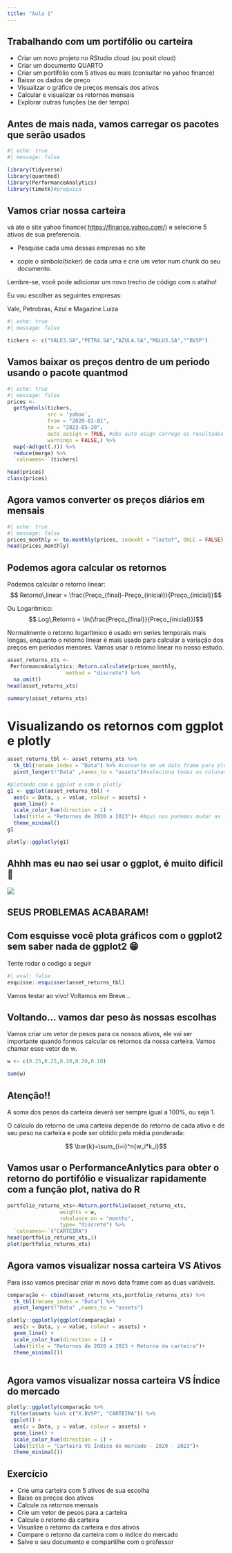 ```yaml
---
title: "Aula 1"
---
```


## Trabalhando com um portifólio ou carteira

-   Criar um novo projeto no RStudio cloud (ou posit cloud)
-   Criar um documento QUARTO
-   Criar um portifólio com 5 ativos ou mais (consultar no yahoo finance)
-   Baixar os dados de preço
-   Visualizar o gráfico de preços mensais dos ativos
-   Calcular e visualizar os retornos mensais
-   Explorar outras funções (se der tempo)

## Antes de mais nada, vamos carregar os pacotes que serão usados

```r
#| echo: true
#| message: false

library(tidyverse)
library(quantmod)
library(PerformanceAnalytics)
library(timetk)#preguiça

```

## Vamos criar nossa carteira

vá ate o site yahoo finance( <https://finance.yahoo.com/>) e selecione 5 ativos de sua preferencia.

-   Pesquise cada uma dessas empresas no site

-   copie o simbolo(ticker) de cada uma e crie um vetor num chunk do seu documento.

::: callout-tip
Lembre-se, você pode adicionar um novo trecho de código com o atalho!
:::

Eu vou escolher as seguintes empresas:

Vale, Petrobras, Azul e Magazine Luiza

```r
#| echo: true
#| message: false

tickers <- c("VALE3.SA","PETR4.SA","AZUL4.SA","MGLU3.SA","^BVSP")

```

## Vamos baixar os preços dentro de um periodo usando o pacote quantmod

```r
#| echo: true
#| message: false
prices <- 
  getSymbols(tickers, 
             src = 'yahoo', 
             from = "2020-01-01",
             to = "2023-05-30",
             auto.assign = TRUE, #obs auto asign carrega os resultados para o ambiente
             warnings = FALSE,) %>% 
  map(~Ad(get(.))) %>% 
  reduce(merge) %>%
  `colnames<-`(tickers)

head(prices)
class(prices)
```

## Agora vamos converter os preços diários em mensais

```r
#| echo: true
#| message: false
prices_monthly <- to.monthly(prices, indexAt = "lastof", OHLC = FALSE)
head(prices_monthly)
```

## Podemos agora calcular os retornos

Podemos calcular o retorno linear: $$ Retorno\,linear = \frac{Preço_{final}-Preço_{inicial}}{Preço_{inicial}}$$

Ou Logarítmico: $$ Log\,Retorno = \ln(\frac{Preço_{final}}{Preço_{inicial}})$$

Normalmente o retorno logarítmico é usado em series temporais mais longas, enquanto o retorno linear é mais usado para calcular a variação dos preços em períodos menores. Vamos usar o retorno linear no nosso estudo.

```r
asset_returns_xts <-
 PerformanceAnalytics::Return.calculate(prices_monthly, 
                   method = "discrete") %>% 
  na.omit()
head(asset_returns_xts)

summary(asset_returns_xts)
```

# Visualizando os retornos com ggplot e plotly

```r
asset_returns_tbl <- asset_returns_xts %>% 
  tk_tbl(rename_index = "Data") %>% #converte em um data frame para plotar com ggplot
  pivot_longer(!"Data" ,names_to = "assets")#seleciona todas as colunas menos data

#plotando com o ggplot e com o plotly
g1 <- ggplot(asset_returns_tbl) +
  aes(x = Data, y = value, colour = assets) +
  geom_line() +
  scale_color_hue(direction = 1) +
  labs(title = "Retornos de 2020 a 2023")+ #Aqui nos podemos mudar as legendas
  theme_minimal()
g1

plotly::ggplotly(g1)


```

## Ahhh mas eu nao sei usar o ggplot, é muito dificil 🥲

![](https://blog.99hunters.com/hs-fs/hubfs/seu-creysson.jpg?width=360&name=seu-creysson.jpg)

## SEUS PROBLEMAS ACABARAM!

## Com esquisse você plota gráficos com o ggplot2 sem saber nada de ggplot2 😁

Tente rodar o codigo a seguir

```r
#| eval: false
esquisse::esquisser(asset_returns_tbl)
```

Vamos testar ao vivo! Voltamos em Breve...

## Voltando... vamos dar peso às nossas escolhas

Vamos criar um vetor de pesos para os nossos ativos, ele vai ser importante quando formos calcular os retornos da nossa carteira. Vamos chamar esse vetor de w.

```r

w <- c(0.25,0.25,0.20,0.20,0.10)

sum(w)

```

::: callout-warning
## Atenção!!

A soma dos pesos da carteira deverá ser sempre igual a 100%, ou seja 1.
:::

O cálculo do retorno de uma carteira depende do retorno de cada ativo e de seu peso na carteira e pode ser obtido pela média ponderada:

$$ \bar{k}=\sum_{i=i}^n{w_i*k_i}$$

## Vamos usar o PerformanceAnlytics para obter o retorno do portifólio e visualizar rapidamente com a função plot, nativa do R

```r
portfolio_returns_xts<-Return.portfolio(asset_returns_xts,
                 weights = w,
                 rebalance_on = "months",
                 type= "discrete") %>% 
  `colnames<-`("CARTEIRA")
head(portfolio_returns_xts,3)
plot(portfolio_returns_xts)
```

## Agora vamos visualizar nossa carteira VS Ativos

Para isso vamos precisar criar m novo data frame com as duas variáveis.

```r
comparação <- cbind(asset_returns_xts,portfolio_returns_xts) %>% 
  tk_tbl(rename_index = "Data") %>% 
  pivot_longer(!"Data" ,names_to = "assets")

plotly::ggplotly(ggplot(comparação) +
  aes(x = Data, y = value, colour = assets) +
  geom_line() +
  scale_color_hue(direction = 1) +
  labs(title = "Retornos de 2020 a 2023 + Retorno da carteira")+ 
  theme_minimal())
  
```

## Agora vamos visualizar nossa carteira VS Índice do mercado

```r
plotly::ggplotly(comparação %>%
 filter(assets %in% c("X.BVSP", "CARTEIRA")) %>%
 ggplot() +
  aes(x = Data, y = value, colour = assets) +
  geom_line() +
  scale_color_hue(direction = 1) +
  labs(title = "Carteira VS Índice do mercado - 2020 - 2023")+
  theme_minimal())
```

## Exercício

- Crie uma carteira com 5 ativos de sua escolha
- Baixe os preços dos ativos
- Calcule os retornos mensais
- Crie um vetor de pesos para a carteira
- Calcule o retorno da carteira
- Visualize o retorno da carteira e dos ativos
- Compare o retorno da carteira com o índice do mercado
- Salve o seu documento e compartilhe com o professor

